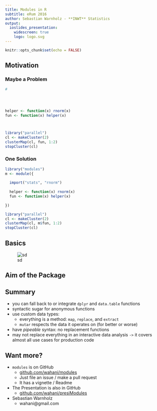 ```yaml
---
title: Modules in R
subtitle: eRum 2016
author: Sebastian Warnholz - **INWT** Statistics
output: 
  ioslides_presentation:
    widescreen: true
    logo: logo.svg
---
```


```r
knitr::opts_chunk$set(echo = FALSE)
```


## Motivation 

<div class="columns-2">

### Maybe a Problem
```r
#




helper <- function(x) rnorm(x)
fun <- function(x) helper(x)



library("parallel")
cl <- makeCluster(2)
clusterMap(cl, fun, 1:2)
stopCluster(cl)
```



### One Solution
```r

library("modules")
m <- module({
  
  import("stats", "rnorm")
  
  helper <- function(x) rnorm(x)
  fun <- function(x) helper(x)
  
})

library("parallel")
cl <- makeCluster(2)
clusterMap(cl, m$fun, 1:2)
stopCluster(cl)
```

</div>


## Basics

<div style="width=100%">
![sd](chart.png)
</div>


## Aim of the Package




## Summary

- you can fall back to or integrate `dplyr` and `data.table` functions
- syntactic sugar for anonymous functions
- use custom data types:
    - everything is a method: `map`, `replace`, and `extract`
    - `mutar` respects the data it operates on (for better or worse)
- have *pipeable* syntax: no replacement functions
- may not replace everything in an interactive data analysis `->` it covers
almost all use cases for production code


## Want more?

- `modules` is on GitHub
    - [github.com/wahani/modules](https://www.github.com/wahani/modules)
    - Just file an issue / make a pull request
    - It has a vignette / Readme

- The Presentation is also in GitHub
    - [github.com/wahani/presiModules](https://www.github.com/wahani/presiModules)

- Sebastian Warnholz
    - wahani@gmail.com
